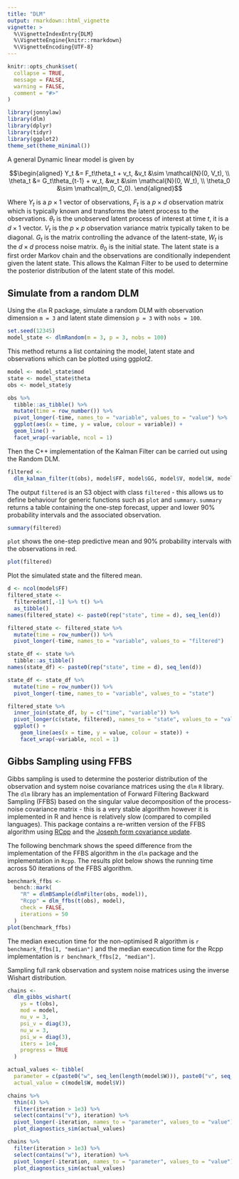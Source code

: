 ```yaml
---
title: "DLM"
output: rmarkdown::html_vignette
vignette: >
  %\VignetteIndexEntry{DLM}
  %\VignetteEngine{knitr::rmarkdown}
  %\VignetteEncoding{UTF-8}
---
```


```r
knitr::opts_chunk$set(
  collapse = TRUE,
  message = FALSE,
  warning = FALSE,
  comment = "#>"
)
```

```r
library(jonnylaw)
library(dlm)
library(dplyr)
library(tidyr)
library(ggplot2)
theme_set(theme_minimal())
```

A general Dynamic linear model is given by

$$\begin{aligned}
Y_t &= F_t\theta_t + v_t, &v_t &\sim \mathcal{N}(0, V_t), \\
\theta_t &= G_t\theta_{t-1} + w_t, &w_t &\sim \mathcal{N}(0, W_t), \\
\theta_0 &\sim \mathcal(m_0, C_0).
\end{aligned}$$

Where $Y_t$ is a $p \times 1$ vector of observations, $F_t$ is a $p \times d$ observation matrix which is typically known and transforms the latent process to the observations. $\theta_t$ is the unobserved latent process of interest at time $t$, it is a $d \times 1$ vector. $V_t$ is the $p \times p$ observation variance matrix typically taken to be diagonal. $G_t$ is the matrix controlling the advance of the latent-state, $W_t$ is the $d \times d$ process noise matrix. $\theta_0$ is the initial state. The latent state is a first order Markov chain and the observations are conditionally independent given the latent state. This allows the Kalman Filter to be used to determine the posterior distribution of the latent state of this model.

## Simulate from a random DLM

Using the `dlm` R package, simulate a random DLM with observation dimension `m = 3` and latent state dimension `p = 3` with `nobs = 100`.

```r
set.seed(12345)
model_state <- dlmRandom(m = 3, p = 3, nobs = 100)
```

This method returns a list containing the model, latent state and observations which can be plotted using ggplot2.

```r
model <- model_state$mod
state <- model_state$theta
obs <- model_state$y
```

```r
obs %>% 
  tibble::as_tibble() %>% 
  mutate(time = row_number()) %>% 
  pivot_longer(-time, names_to = "variable", values_to = "value") %>% 
  ggplot(aes(x = time, y = value, colour = variable)) +
  geom_line() +
  facet_wrap(~variable, ncol = 1)
```

Then the C++ implementation of the Kalman Filter can be carried out using the Random DLM.

```r
filtered <-
  dlm_kalman_filter(t(obs), model$FF, model$GG, model$V, model$W, model$m0, model$C0)
```

The output `filtered` is an S3 object with class `filtered` - this allows us to define behaviour for generic functions such as `plot` and `summary`. `summary` returns a table containing the one-step forecast, upper and lower 90% probability intervals and the associated observation.

```r
summary(filtered)
```

`plot` shows the one-step predictive mean and 90% probability intervals with the observations in red.

```r
plot(filtered)
```

Plot the simulated state and the filtered mean.

```r
d <- ncol(model$FF)
filtered_state <-
  filtered$mt[,-1] %>% t() %>% 
  as_tibble() 
names(filtered_state) <- paste0(rep("state", time = d), seq_len(d))

filtered_state <- filtered_state %>% 
  mutate(time = row_number()) %>% 
  pivot_longer(-time, names_to = "variable", values_to = "filtered")

state_df <- state %>% 
  tibble::as_tibble()
names(state_df) <- paste0(rep("state", time = d), seq_len(d))

state_df <- state_df %>% 
  mutate(time = row_number()) %>% 
  pivot_longer(-time, names_to = "variable", values_to = "state")

filtered_state %>% 
  inner_join(state_df, by = c("time", "variable")) %>% 
  pivot_longer(c(state, filtered), names_to = "state", values_to = "value") %>% 
  ggplot() +
    geom_line(aes(x = time, y = value, colour = state)) +
    facet_wrap(~variable, ncol = 1)
```

## Gibbs Sampling using FFBS

Gibbs sampling is used to determine the posterior distribution of the observation and system noise covariance matrices using the `dlm` `R` library. The `dlm` library has an implementation of Forward Filtering Backward Sampling (FFBS) based on the singular value decomposition of the process-noise covariance matrix - this is a very stable algorithm however it is implemented in R and hence is relatively slow (compared to compiled languages). This package contains a re-written version of the FFBS algorithm using [RCpp](http://rcpp.org) and the [Joseph form covariance update](https://en.wikipedia.org/wiki/Kalman_filter#Derivations).

The following benchmark shows the speed difference from the implementation of the FFBS algorithm in the `dlm` package and the implementation in `Rcpp`. The results plot below shows the running time across 50 iterations of the FFBS algorithm. 

```r
benchmark_ffbs <-
  bench::mark(
    "R" = dlmBSample(dlmFilter(obs, model)),
    "Rcpp" = dlm_ffbs(t(obs), model),
    check = FALSE,
    iterations = 50
  )
plot(benchmark_ffbs)
```

The median execution time for the non-optimised R algorithm is `r benchmark_ffbs[1, "median"]` and the median execution time for the Rcpp implementation is `r benchmark_ffbs[2, "median"]`.

Sampling full rank observation and system noise matrices using the inverse Wishart distribution.

```r
chains <-
  dlm_gibbs_wishart(
    ys = t(obs),
    mod = model,
    nu_v = 3,
    psi_v = diag(3),
    nu_w = 3,
    psi_w = diag(3),
    iters = 1e4,
    progress = TRUE
  )
```

```r
actual_values <- tibble(
  parameter = c(paste0("w", seq_len(length(model$W))), paste0("v", seq_len(length(model$V)))),
  actual_value = c(model$W, model$V))

chains %>% 
  thin(4) %>% 
  filter(iteration > 1e3) %>% 
  select(contains("v"), iteration) %>% 
  pivot_longer(-iteration, names_to = "parameter", values_to = "value") %>% 
  plot_diagnostics_sim(actual_values)
```

```r
chains %>% 
  filter(iteration > 1e3) %>% 
  select(contains("w"), iteration) %>% 
  pivot_longer(-iteration, names_to = "parameter", values_to = "value") %>% 
  plot_diagnostics_sim(actual_values)
```
